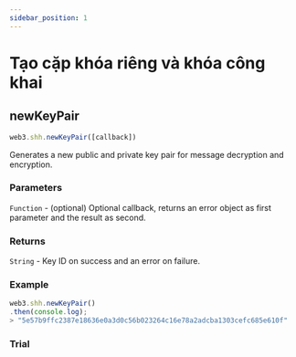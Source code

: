 ```yaml
---
sidebar_position: 1
---
```


# Tạo cặp khóa riêng và khóa công khai

## newKeyPair
```javascript
web3.shh.newKeyPair([callback])
```
Generates a new public and private key pair for message decryption and encryption.

### Parameters
`Function` - (optional) Optional callback, returns an error object as first parameter and the result as second.
### Returns
`String` - Key ID on success and an error on failure.

### Example
```javascript
web3.shh.newKeyPair()
.then(console.log);
> "5e57b9ffc2387e18636e0a3d0c56b023264c16e78a2adcba1303cefc685e610f"
```
### Trial
<NewKeyPair/>